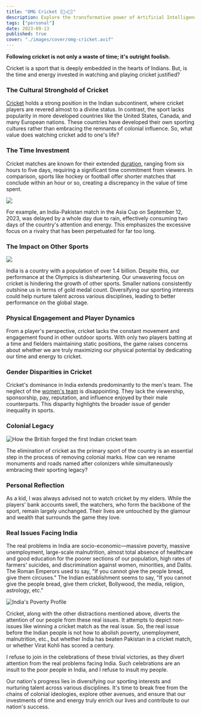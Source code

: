 ```yaml
---
title: "OMG Cricket [🏏→🚽]"
description: Explore the transformative power of Artificial Intelligence in our rapidly evolving world. From reshaping industries to enhancing education and transcending
tags: ["personal"]
date: 2023-09-13
published: true
cover: "./images/cover/omg-cricket.avif"
---
```


**Following cricket is not only a waste of time; it's outright foolish.**

Cricket is a sport that is deeply embedded in the hearts of Indians. But, is the time and energy invested in watching and playing cricket justified?

### The Cultural Stronghold of Cricket

[Cricket](https://en.wikipedia.org/wiki/Cricket) holds a strong position in the Indian subcontinent, where cricket players are revered almost to a divine status. In contrast, the sport lacks popularity in more developed countries like the United States, Canada, and many European nations. These countries have developed their own sporting cultures rather than embracing the remnants of colonial influence. So, what value does watching cricket add to one's life?

### The Time Investment

Cricket matches are known for their extended [duration](<https://en.wikipedia.org/wiki/Playing_time_(cricket)>), ranging from six hours to five days, requiring a significant time commitment from viewers. In comparison, sports like hockey or football offer shorter matches that conclude within an hour or so, creating a discrepancy in the value of time spent.

![](https://www.livemint.com/lm-img/img/2023/09/11/1600x900/india_vs_pakistan_1694406912486_1694406912717.jpg)

For example, an India-Pakistan match in the Asia Cup on September 12, 2023, was delayed by a whole day due to rain, effectively consuming two days of the country's attention and energy. This emphasizes the excessive focus on a rivalry that has been perpetuated for far too long.

### The Impact on Other Sports

![](https://thebridge.in/h-upload/2021/07/31/12581-india-medal.jfif)

India is a country with a population of over 1.4 billion. Despite this, our performance at the Olympics is disheartening. Our unwavering focus on cricket is hindering the growth of other sports. Smaller nations consistently outshine us in terms of gold medal count. Diversifying our sporting interests could help nurture talent across various disciplines, leading to better performance on the global stage.

### Physical Engagement and Player Dynamics

From a player's perspective, cricket lacks the constant movement and engagement found in other outdoor sports. With only two players batting at a time and fielders maintaining static positions, the game raises concerns about whether we are truly maximizing our physical potential by dedicating our time and energy to cricket.

### Gender Disparities in Cricket

Cricket's dominance in India extends predominantly to the men's team. The neglect of the [women's team](https://www.livemint.com/Sports/t9kjKI4UdY4Q9IyOAKCWsJ/Indian-mens-or-womens-cricket-teamwhich-is-better.html) is disappointing. They lack the viewership, sponsorship, pay, reputation, and influence enjoyed by their male counterparts. This disparity highlights the broader issue of gender inequality in sports.

### Colonial Legacy

![How the British forged the first Indian cricket team](https://c.files.bbci.co.uk/12124/production/_107402047_teamindia-1911-cci-collection.jpg)

The elimination of cricket as the primary sport of the country is an essential step in the process of removing colonial marks. How can we rename monuments and roads named after colonizers while simultaneously embracing their sporting legacy?

### Personal Reflection

As a kid, I was always advised not to watch cricket by my elders. While the players' bank accounts swell, the watchers, who form the backbone of the sport, remain largely unchanged. Their lives are untouched by the glamour and wealth that surrounds the game they love.

### Real Issues Facing India

The real problems in India are socio-economic—massive poverty, massive unemployment, large-scale malnutrition, almost total absence of healthcare and good education for the poorer sections of our population, high rates of farmers' suicides, and discrimination against women, minorities, and Dalits. The Roman Emperors used to say, "If you cannot give the people bread, give them circuses." The Indian establishment seems to say, "If you cannot give the people bread, give them cricket, Bollywood, the media, religion, astrology, etc."

![India's Poverty Profile](https://www.worldbank.org/content/dam/photos/780x439/2016/may-4/in-povertyinfographiccover.jpg)

Cricket, along with the other distractions mentioned above, diverts the attention of our people from these real issues. It attempts to depict non-issues like winning a cricket match as the real issue. So, the real issue before the Indian people is not how to abolish poverty, unemployment, malnutrition, etc., but whether India has beaten Pakistan in a cricket match, or whether Virat Kohli has scored a century.

I refuse to join in the celebrations of these trivial victories, as they divert attention from the real problems facing India. Such celebrations are an insult to the poor people in India, and I refuse to insult my people.

Our nation's progress lies in diversifying our sporting interests and nurturing talent across various disciplines. It's time to break free from the chains of colonial ideologies, explore other avenues, and ensure that our investments of time and energy truly enrich our lives and contribute to our nation's success.
